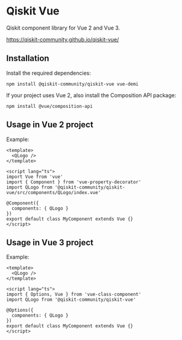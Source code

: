 
<Meta title="Components/Introduction" />

# Qiskit Vue

Qiskit component library for Vue 2 and Vue 3.

https://qiskit-community.github.io/qiskit-vue/

## Installation

Install the required dependencies:

```
npm install @qiskit-community/qiskit-vue vue-demi
```

If your project uses Vue 2, also install the Composition API package:

```
npm install @vue/composition-api
```

## Usage in Vue 2 project

Example:

```
<template>
  <QLogo />
</template>

<script lang="ts">
import Vue from 'vue'
import { Component } from 'vue-property-decorator'
import QLogo from '@qiskit-community/qiskit-vue/src/components/QLogo/index.vue'

@Component({
  components: { QLogo }
})
export default class MyComponent extends Vue {}
</script>
```

## Usage in Vue 3 project

Example:

```
<template>
  <QLogo />
</template>

<script lang="ts">
import { Options, Vue } from 'vue-class-component'
import QLogo from '@qiskit-community/qiskit-vue'

@Options({
  components: { QLogo }
})
export default class MyComponent extends Vue {}
</script>
```
